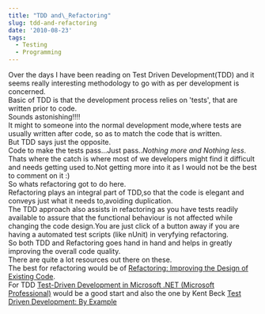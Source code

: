 ```yaml
---
title: "TDD and\_Refactoring"
slug: tdd-and-refactoring
date: '2010-08-23'
tags:
  - Testing
  - Programming
---
```

Over the days I have been reading on Test Driven Development(TDD) and it seems really interesting methodology to go with as per development is concerned.  
Basic of TDD is that the development process relies on 'tests', that are written prior to code.  
Sounds astonishing!!!!  
It might to someone into the normal development mode,where tests are usually written after code, so as to match the code that is written.  
But TDD says just the opposite.  
Code to make the tests pass...Just pass.._Nothing more and Nothing less_.  
Thats where the catch is where most of we developers might find it difficult and needs getting used to.Not getting more into it as I would not be the best to comment on it :)  
So whats refactoring got to do here.  
Refactoring plays an integral part of TDD,so that the code is elegant and conveys just what it needs to,avoiding duplication.  
The TDD approach also assists in refactoring as you have tests readily available to assure that the functional behaviour is not affected while changing the code design.You are just click of a button away if you are having a automated test scripts (like nUnit) in veryfying refactoring.  
So both TDD and Refactoring goes hand in hand and helps in greatly improving the overall code quality.  
There are quite a lot resources out there on these.  
The best for refactoring would be of [Refactoring: Improving the Design of Existing Code](https://www.amazon.com/gp/product/0201485672/ref=as_li_qf_sp_asin_tl?ie=UTF8&camp=1789&creative=9325&creativeASIN=0201485672&linkCode=as2&tag=rahulpnath-20).  
For TDD [Test-Driven Development in Microsoft .NET (Microsoft Professional)](https://www.amazon.com/gp/product/0735619484/ref=as_li_qf_sp_asin_tl?ie=UTF8&camp=1789&creative=9325&creativeASIN=0735619484&linkCode=as2&tag=rahulpnath-20) would be a good start and also the one by Kent Beck [Test Driven Development: By Example](https://www.amazon.com/gp/product/0321146530/ref=as_li_qf_sp_asin_tl?ie=UTF8&camp=1789&creative=9325&creativeASIN=0321146530&linkCode=as2&tag=rahulpnath-20)
